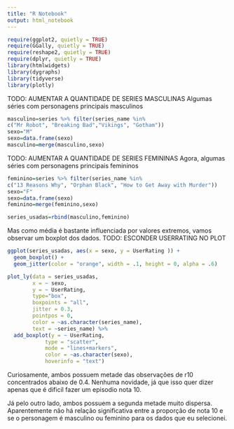 ```yaml
---
title: "R Notebook"
output: html_notebook
---
```



```r
require(ggplot2, quietly = TRUE)
require(GGally, quietly = TRUE)
require(reshape2, quietly = TRUE)
require(dplyr, quietly = TRUE)
library(htmlwidgets)
library(dygraphs)
library(tidyverse)
library(plotly)

```

TODO: AUMENTAR A QUANTIDADE DE SERIES MASCULINAS
Algumas séries com personagens principais masculinos
```r
masculino=series %>% filter(series_name %in% 
c("Mr Robot", "Breaking Bad","Vikings", "Gotham"))
sexo="M"
sexo=data.frame(sexo)
masculino=merge(masculino,sexo)
```

TODO: AUMENTAR A QUANTIDADE DE SERIES FEMININAS
Agora, algumas séries com personagens principais femininos
```r
feminino=series %>% filter(series_name %in% 
c("13 Reasons Why", "Orphan Black", "How to Get Away with Murder"))
sexo="F"
sexo=data.frame(sexo)
feminino=merge(feminino,sexo)
```

```r
series_usadas=rbind(masculino,feminino)
```

Mas como média é bastante influenciada por valores extremos, vamos observar um boxplot dos dados.
TODO: ESCONDER USERRATING NO PLOT

```r
ggplot(series_usadas, aes(x = sexo, y = UserRating )) + 
  geom_boxplot() +
  geom_jitter(color = "orange", width = .1, height = 0, alpha = .6)

```


```r
plot_ly(data = series_usadas, 
        x = ~ sexo, 
        y = ~ UserRating, 
        type="box",
        boxpoints = "all",
        jitter = 0.3,
        pointpos = 0,
        color = ~as.character(series_name), 
        text = ~series_name) %>% 
  add_boxplot(y = ~ UserRating, 
            type = "scatter",
            mode = "lines+markers",
            color = ~as.character(sexo),
            hoverinfo = "text")

```



Curiosamente, ambos possuem metade das observações de r10 concentrados abaixo de 0.4. Nenhuma novidade, já que isso quer dizer apenas que é dificil fazer um episodio nota 10.

Já pelo outro lado, ambos possuem a segunda metade muito dispersa. Aparentemente não há relação significativa entre a proporção de nota 10 e se o personagem é masculino ou feminino para os dados que eu selecionei.
